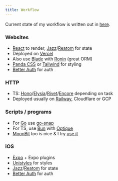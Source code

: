 ```yaml
---
title: Workflow
---
```


Current state of my workflow is written out in [here](/config).

### Websites

- [React](https://react.dev) to render, [Jazz](https://jazz.tools)/[Reatom](https://v1000.reatom.dev) for state
- Deployed on [Vercel](https://vercel.com)
- Also use [Blade](https://blade.im) with [Ronin](https://ronin.co) (great ORM)
- [Panda CSS](https://panda-css.com) or [Tailwind](https://tailwindcss.com) for styling
- [Better Auth](https://www.better-auth.com) for auth

### HTTP

- TS: [Hono](https://hono.dev)/[Elysia](https://elysiajs.com)/[Rivet](https://rivet.gg)/[Encore](https://encore.dev) depending on task
- Deployed usually on [Railway](https://railway.com), Cloudflare or GCP

### Scripts / programs

- For [Go](https://go.dev) use [go-snap](https://github.com/dzonerzy/go-snap)
- For TS, use [Bun](https://bun.sh) with [Optique](https://github.com/dahlia/optique)
- [MoonBit](https://moonbitlang.com) too is nice & I try [use it](https://github.com/nikitavoloboev/mbt)

### iOS

- [Expo](https://expo.dev) + Expo plugins
- [Unistyles](https://unistyl.es) for styles
- [Jazz](https://jazz.tools)/[Reatom](https://v1000.reatom.dev) for state
- [Better Auth](https://www.better-auth.com) for auth
